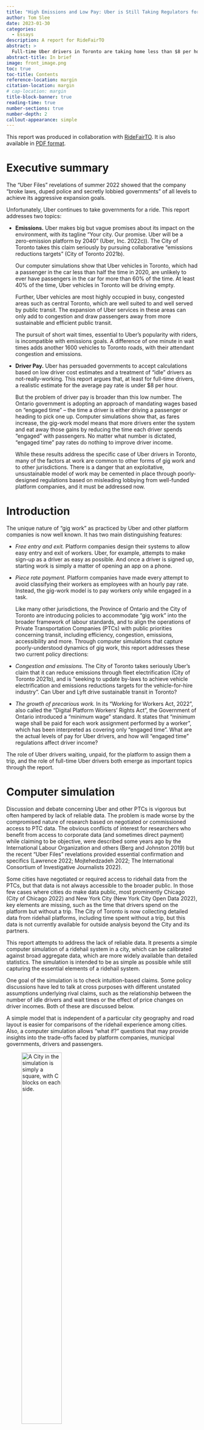 ```yaml
---
title: "High Emissions and Low Pay: Uber is Still Taking Regulators for a Ride"
author: Tom Slee
date: 2023-01-30
categories:
  - Essays
description: A report for RideFairTO
abstract: >
  Full-time Uber drivers in Toronto are taking home less than $8 per hour. Computer simulations show that the Ontario government's claim to provide a minimum wage based on "engaged time" will do nothing to improve the lot of drivers. Uber will always be an emissions-heavy mode of transit, as drivers have passengers in the car for less than 60% of the time. The pursuit of ridehail convenience comes at the cost of more emissions: each minute cut from Uber wait times adds 1600 vehicles to Toronto roads. 
abstract-title: In brief
image: front_image.png
toc: true
toc-title: Contents
reference-location: margin
citation-location: margin
# cap-location: margin
title-block-banner: true
reading-time: true
number-sections: true
number-depth: 2
callout-appearance: simple
---
```


::: callout-note
This report was produced in collaboration with [RideFairTO](https://ridefair.ca/). It is also available in [PDF format](ridehail.pdf).
:::

# Executive summary {#executive-summary}

The "Uber Files" revelations of summer 2022 showed that the company "broke laws, duped police and secretly lobbied governments" of all levels to achieve its aggressive expansion goals.

Unfortunately, Uber continues to take governments for a ride. This report addresses two topics:

-   **Emissions.** Uber makes big but vague promises about its impact on the environment, with its tagline "Your city. Our promise. Uber will be a zero-emission platform by 2040" (Uber, Inc. 2022c)). The City of Toronto takes this claim seriously by pursuing collaborative "emissions reductions targets" (City of Toronto 2021b).

    Our computer simulations show that Uber vehicles in Toronto, which had a passenger in the car less than half the time in 2020, are unlikely to ever have passengers in the car for more than 60% of the time. At least 40% of the time, Uber vehicles in Toronto will be driving empty.

    Further, Uber vehicles are most highly occupied in busy, congested areas such as central Toronto, which are well suited to and well served by public transit. The expansion of Uber services in these areas can only add to congestion and draw passengers away from more sustainable and efficient public transit.

    The pursuit of short wait times, essential to Uber's popularity with riders, is incompatible with emissions goals. A difference of one minute in wait times adds another 1600 vehicles to Toronto roads, with their attendant congestion and emissions.

-   **Driver Pay.** Uber has persuaded governments to accept calculations based on low driver cost estimates and a treatment of "idle" drivers as not-really-working. This report argues that, at least for full-time drivers, a realistic estimate for the average pay rate is under \$8 per hour.

    But the problem of driver pay is broader than this low number. The Ontario government is adopting an approach of mandating wages based on "engaged time" -- the time a driver is either driving a passenger or heading to pick one up. Computer simulations show that, as fares increase, the gig-work model means that more drivers enter the system and eat away those gains by reducing the time each driver spends "engaged" with passengers. No matter what number is dictated, "engaged time" pay rates do nothing to improve driver income.

    While these results address the specific case of Uber drivers in Toronto, many of the factors at work are common to other forms of gig work and to other jurisdictions. There is a danger that an exploitative, unsustainable model of work may be cemented in place through poorly-designed regulations based on misleading lobbying from well-funded platform companies, and it must be addressed now.

# Introduction {#introduction}

The unique nature of "gig work" as practiced by Uber and other platform companies is now well known. It has two main distinguishing features:

-   *Free entry and exit.* Platform companies design their systems to allow easy entry and exit of workers. Uber, for example, attempts to make sign-up as a driver as easy as possible. And once a driver is signed up, starting work is simply a matter of opening an app on a phone.

-   *Piece rate payment.* Platform companies have made every attempt to avoid classifying their workers as employees with an hourly pay rate. Instead, the gig-work model is to pay workers only while engaged in a task.

    Like many other jurisdictions, the Province of Ontario and the City of Toronto are introducing policies to accommodate "gig work" into the broader framework of labour standards, and to align the operations of Private Transportation Companies (PTCs) with public priorities concerning transit, including efficiency, congestion, emissions, accessibility and more. Through computer simulations that capture poorly-understood dynamics of gig work, this report addresses these two current policy directions:

-   *Congestion and emissions.* The City of Toronto takes seriously Uber's claim that it can reduce emissions through fleet electrification (City of Toronto 2021b), and is "seeking to update by-laws to achieve vehicle electrification and emissions reductions targets for the vehicle-for-hire industry". Can Uber and Lyft drive sustainable transit in Toronto?

-   *The growth of precarious work.* In its "Working for Workers Act, 2022", also called the "Digital Platform Workers' Rights Act", the Government of Ontario introduced a "minimum wage" standard. It states that "minimum wage shall be paid for each work assignment performed by a worker", which has been interpreted as covering only "engaged time". What are the actual levels of pay for Uber drivers, and how will "engaged time" regulations affect driver income?

The role of Uber drivers waiting, unpaid, for the platform to assign them a trip, and the role of full-time Uber drivers both emerge as important topics through the report.

# Computer simulation {#computer-simulation}

Discussion and debate concerning Uber and other PTCs is vigorous but often hampered by lack of reliable data. The problem is made worse by the compromised nature of research based on negotiated or commissioned access to PTC data. The obvious conflicts of interest for researchers who benefit from access to corporate data (and sometimes direct payment) while claiming to be objective, were described some years ago by the International Labour Organization and others (Berg and Johnston 2019) but the recent "Uber Files" revelations provided essential confirmation and specifics (Lawrence 2022; Mojtehedzadeh 2022; The International Consortium of Investigative Journalists 2022).

Some cities have negotiated or required access to ridehail data from the PTCs, but that data is not always accessible to the broader public. In those few cases where cities do make data public, most prominently Chicago (City of Chicago 2022) and New York City (New York City Open Data 2022), key elements are missing, such as the time that drivers spend on the platform but without a trip. The City of Toronto is now collecting detailed data from ridehail platforms, including time spent without a trip, but this data is not currently available for outside analysis beyond the City and its partners.

This report attempts to address the lack of reliable data. It presents a simple computer simulation of a ridehail system in a city, which can be calibrated against broad aggregate data, which are more widely available than detailed statistics. The simulation is intended to be as simple as possible while still capturing the essential elements of a ridehail system.

One goal of the simulation is to check intuition-based claims. Some policy discussions have led to talk at cross purposes with different unstated assumptions underlying rival claims, such as the relationship between the number of idle drivers and wait times or the effect of price changes on driver incomes. Both of these are discussed below.

A simple model that is independent of a particular city geography and road layout is easier for comparisons of the ridehail experience among cities. Also, a computer simulation allows "what if?" questions that may provide insights into the trade-offs faced by platform companies, municipal governments, drivers and passengers.

![A City in the simulation is simply a square, with C blocks on each side.](fig1.png){#fig-1 width="50%"}

The ridehail simulation has three components, each of which is described below:

-   A geographical area. This is called a *City*, as most discussions about ridehail systems have focused on cities as the unit of comparison, but it need not be an actual "city".

-   Vehicles. These drive around the city, respond to trip requests, and carry passengers from the trip origin to the trip destination.

-   Trips. These start as trip requests, and have an origin and destination within the city.

## City {#city}

A city is represented as simply as possible: it is a square of uniformly-sized "blocks". The square is, however, "wrapped", so that a vehicle going off the top of the city appears at the bottom, and a vehicle going off the right of the city appears on the left. This is not as unrealistic as it may first appear: in the real world, drivers are not bound by city boundaries: some trips will go outside the city and some will come from the outside in, so the city can be thought of as an area with vehicles leaving and entering.

In this simplest model of a city, all locations are identical. A city with distinct zones is possible, and is described as an extension, below.

The unit of travel is a single block, and may be thought of as a distance, a time, or a combination of the two. It is often taken as a minute of travel time, but this is not a requirement.

## Vehicles {#vehicles}

Vehicles all drive at the same speed, and are always in one of three "phases", which are commonly used in discussions of ridehail systems.

-   In phase *P1* the driver is logged into a ridehail app, their vehicle is available for the platform to assigned it to trips, but they do not have an assigned trip. In this phase the vehicle drives randomly around the city. Vehicles in *P1* are also sometimes called "idle".

-   In phase *P2* the platform has assigned a vehicle to a trip, the vehicle has accepted the assignment, and it drives towards the trip origin by the shortest route to pick up the passenger. This route may involve going "off the edge" of the city and appearing at the opposite side. *P2* is sometimes called *en route* to picking up the passenger.

-   In phase *P3*, a vehicle has picked up one or more passengers and is driving by the shortest route to the destination. Evaluated across the whole driver population, the proportion of time drivers spend in *P3* is also called the *utilization rate* for the system.

Once a trip is complete, the vehicle returns to *P1*, waiting for the next trip request.

Two other phrases common in the industry are also used. The combination of *P1* and *P2* phases, when a driver has no passenger in the car, is sometimes referred to as *deadheading* time. The combination of *P2* and *P3* phases, when a driver is assigned to a trip (and is either *en route* or with a passenger), is sometimes called *engaged time*.

## Trips {#trips}

A trip has an *origin* and a *destination*. In the simplest simulation, each is chosen randomly from intersections in the city, except that the two locations cannot be the same.

Each vehicle can take only one trip at a time. This can represent one passenger or a group of passengers, but it does not include "shared trips" such as the Uber Pool service where passengers request trips separately but share a vehicle for some portion of the trip. Ridehail operators have repeatedly tried to introduce such systems but, even before Covid, such shared trips made up a small portion of the total trips, and even when a passenger requested an "Uber Pool" trip they often ended up not sharing the vehicle (Policy & Innovation Transportation Services 2019). The simulation focuses entirely on "UberX-like" systems.

From the passenger's point of view, trip time is in one of two phases: waiting or traveling. For randomly-selected trip origins and destinations, the average trip length in a city with *C* blocks along each side is *C/2*.

The "wait time" reported here, the time between placing a trip request and setting off to the destination, is different to that commonly used by Uber. With wait time defined as it is here, all the time of a trip (from request to arrival at the destination) is assigned to either waiting or travelling. For Uber, the wait time is the time elapsed until the driver appears at the location, but that leaves an unassigned "grey zone" period between driver arrival and the start of the trip, which may include time for the passenger to come out onto the street, time to find the vehicle (or for the driver to pick out the passenger), to possibly put luggage in the trunk, and to get in the vehicle.

## The simulation {#the-simulation}

Each simulation is a sequence of moves. In each move, vehicles travel one block, from one intersection to the next. A typical move involves the following events:

-   Any new trip requests are generated.

-   Available vehicles are assigned to trips. The trip is assigned to the nearest available vehicle in P1, and if there are multiple vehicles at the same distance from the trip origin, one is selected at random. Vehicles always accept trip assignments.

-   Vehicles move from one intersection to the next. For each vehicle, this involves choosing a direction and moving a block to the next intersection. For vehicles in P1, the direction is random; for vehicles in P2 and P3, the direction is towards the trip origin or destination, as applicable.

-   Any trip that reaches its destination terminates.

![A city of 20 by 20 blocks, showing 160 vehicles (triangles) in phases P1 (red), P2 (orange), and P3 (green). The red diamonds are trip origins, and the green circles are trip destinations.](fig2.png){#fig-2 width="70%"}

At the end of each move, the simulation records and optionally plots the state of each vehicle and statistics about the overall system (fraction of vehicles in each phase, for example). Figure 2 illustrates a simulation in progress.

This framework is sufficient to simulate a city with a fixed supply of vehicles, and fixed demand (rate of requests). For some of the results below, this is all that is needed. For some other topics, the simulation has to be extended.

## Extensions {#extensions}

The spirit of the simulation is to be as simple as possible, so that it can be calibrated using the very limited high-level public data available and so that it can be used comparatively. However, two extensions are necessary for some applications.

Many cities have a central "downtown" zone where the demand for ridehail traffic is high, surrounded by suburban areas where demand is lower. For example, 60% of trips in Metro Toronto originate within "Old Toronto" and East York, even though these two make up less than 20% of the total Metro area. This inhomogeneity is built into the model as two *zones*. A central zone has sides *C/2* (so, one quarter of the city's area) and has a higher rate of trip requests than the surrounding area, as shown in Figure 3 below. The trip destinations remain randomly distributed around the whole city. With an inhomogeneity of zero, the central zone is the same as the rest, with an inhomogeneity of one all trip requests take place in the central zone. In this way, and in the spirit of keeping the model as simple and parsimonious as possible, a single inhomogeneity parameter between zero and one captures the two zones.

![The red dots show the origin of trips in a small "two-zone" city if eight blocks. The central area has a higher demand than outlying suburbs.](fig3.png){#fig-3 width="50%"}

The second extension, discussed in the section on Engaged Time standards below, is to allow vehicles to enter and leave the system in response to price and demand.

The use of random locations for trip destinations implies an average trip length of *C/2* (regardless of inhomogeneity). To model an area where the average trip length may differ from this, a maximum trip length can be set, with trips distributed randomly over intersections within that distance.

## Implementation {#implementation}

The simulation is implemented in the Python programming language, and the code is available on GitHub [here](https://github.com/tomslee/ridehail) (Slee 2022b). It can be run as a desktop application from a command line but is also available at a web site, [here](https://tomslee.github.io/ridehail/lab/) (Slee 2022a).

Simulations using the desktop application are controlled by a configuration file, which at its simplest specifies the size of the city (number of blocks on each side), the base demand rate (number of trip requests each move), and the number of vehicles.

The simulation is also available at a web site, where the configuration is set in the browser. The simulation runs in the browser (not at a server), using the Pyodide python distribution (The Pyodide development team 2022), and is the same code as the desktop. The web site is currently a "laboratory", which allows experimentation but does not provide a way to save results. All results in this report are taken from desktop simulations.

## Simulating ridehail in Toronto {#simulating-ridehail-in-toronto}

Important data comes from a 2019 study by the City of Toronto and an update in 2021 (Policy & Innovation Transportation Services 2019, 2021). The November 2021 update chose Thursday Feb 6, 2020 as a representative day to assess the overall state of ridehail in Toronto, pre-pandemic (p25). Relevant statistics from this study are shown in Table 1.

| Quantity                                        |             Value |    Simulation |
|----------------------------------|------------------:|------------------:|
| Trips completed (R)                             | 193,902 (135/min) |        135 \* |
| Average trip length (L)                         |            8.13km | 20 minutes \* |
| Average vehicle speed (v)                       |           31 km/h |    30 km/h \* |
| Percent of time: Period 1 (available for trip)  |             40.5% |           40% |
| Percent of time: Period 2 (en-route to pick-up) |             11.2% |           12% |
| Percent of time: Period 3 (with passenger)      |             48.3% |           48% |
| Active vehicles (N)                             |              6200 |          6000 |

: Table 1: Statistics for Uber trips in Toronto on Feb 6, 2020. The values come from the City of Toronto study on platform transit companies.\
\* = input value

Metro Toronto has an area of 625 square kilometres (= 25km\*25 km). In the simulation it is represented as a 60 by 60 grid. Traffic speeds are taken as an average of 30 km/h (including all stops for pickups) so each block represents 50 seconds of travel. 55% of all trips start in a central zone, and the average trip length is 20 minutes.

Figure 4 shows that this simplified model can simulate an environment the scale of Toronto on a single laptop computer. It shows the results of several simulations, each with 135 trips per minute, or 200,000 in the whole day. The number of vehicles is varied, from 2000 to 10,000. The actual number of drivers on a given day will depend on the price set by the PTC, so each number of vehicles represents a possible outcome. Each simulation takes about ten minutes to reach a steady state, at which point we can take averages of the fraction of vehicles in each of the *P1*, *P2*, *P3* phases, along with average wait times.

The actual number of drivers (6000), utilization rate (48%), and *P2* value (12%) are captured well by the simulation as one of the possible states for a day with 200,000 trips in Toronto. (The wait time of 5.4 minutes is not comparable to Uber's definition, which leaves some time unaccounted for \-\-- see above). These particular values are the result of the price and commission set by Uber.

# Ride Hailing cannot provide low-emissions transit {#ride-hailing-cannot-provide-low-emissions-transit}

![Simulating Toronto: Wait times and vehicle phases for Feb 6, 2020. The figures at 6000 vehicles match the reported values for that day.](fig4.png){#fig-4 width="100%"}

Figure 4 highlights the trade-off at the heart of the ground transportation industry.

At the right side of the graph, the number of vehicles is very large (10,000) compared to the demand for trips. Relatively few vehicles are "engaged" in a trip, either driving a passenger (*P3*) or *en route* to pick up a passenger (*P2*). Instead, most drivers are unpaid, waiting for a trip request, in the *P1* phase. From a passenger's point of view, the situation is much better. Wait time is short (shown here as a fraction of the trip length *L*), as there is always an available vehicle nearby.

In the middle of the graph, around 6000 vehicles, the *P1* value is lower and the *P2* and *P3* values are higher than with 10,000 vehicles. Vehicles are busy more of the time, but passengers have to wait a bit longer for each trip.

Below 4000 vehicles, there are too few vehicles to keep up with demand. The *P1* value hits zero (drivers are *always* busy) but the wait time goes off the charts as drivers cannot keep up with demand. The system never reaches a steady state.

![The Australian Cycling Promotion Fund is one of several groups to have produced photos like this, showing the relative space efficiency of different modes of transport. This is reproduced from the Human Transit blog of Jarrett Walker.](fig5.jpg){#fig-5 width="100%"}

The tension between driver and passenger interests here is clear. Passengers want a short wait time, but this requires a high proportion of drivers waiting for a trip, not being paid.

## The limits of ridehail efficiency {#the-limits-of-ridehail-efficiency}

The Province of Ontario and the City of Toronto invest in public transit for many reasons. One is that private cars are always going to take more space and produce more emissions than public transit. Figure 5 shows a photo produced by Australia's Cycling Promotion Fund, which captures the geometry of the transit situation.

A trip by Uber is always going to produce even more emissions and take even more road space than a trip by a private car because Uber drivers spend half their time "deadheading'.

Uber claims it can resolve the tension by operating more efficiently and supporting a higher level of demand. Compared to taxis, whose numbers are regulated, Uber has consistently operated at higher levels of demand in major cities, but after almost ten years there is no evidence that the higher demand is the result of greater efficiency. Instead, the demand is produced mainly by lower prices, which in turn are a result of subsidised fares (Horan 2017). Uber's record of continuing losses is shown in Figure 6.

![Uber's losses over the last 7 years.](fig6.png){#fig-6 width="100%"}

It is true that with higher demand, a ridehail system can support a given wait time with fewer vehicles per trip: it generates higher utilization rates, but there are limits to this argument.

Figure 7 shows utilization rates and vehicles per trip (per minute) to sustain a six-minute wait time in a Toronto-like environment. It shows that an increase in demand does increase utilization, but there is a levelling off as demand increases. Even if the trip volume in Toronto were to increase to 200,000 per day (a 50% increase over the pre-pandemic numbers), the utilization rate would still increase to only 54% if wait time were kept at the same value.

Other cities, with New York City and San Francisco as outliers, have utilization rates (by time) of 50 to 60%.[^1] Toronto has a level of demand that is lower than Chicago, which may provide a reasonable upper bound to what can be expected of around 60%.

[^1]: Utilization rates measured by distance may be slightly larger, as drivers drive slower when not engaged in a trip.

| City    | Year | Time or distance? | Utilization rate |
|---------|------|-------------------|------------------|
| Chicago |      |                   |                  |
| Chicago |      |                   |                  |
| Boston  |      |                   |                  |
| Boston  |      |                   |                  |
|         |      |                   |                  |
|         |      |                   |                  |
|         |      |                   |                  |
|         |      |                   |                  |
|         |      |                   |                  |
|         |      |                   |                  |
|         |      |                   |                  |
|         |      |                   |                  |
|         |      |                   |                  |
|         |      |                   |                  |

: Table 2: Utilization rates for Uber in USA cities. Rates measured by distance will be higher than those measured by time as drivers cover more distance in a given time when engaged in a trip. 2019 valus are from an Uber-commissioned report by Fehr & Peers; 2017 values from a report by Bruce Schaller, and 2015 values from a report by Judd Cramer and Alan B. Krueger for the NBER. The 2020 values for Seattle come from reports by Hyman et al (2020a) and by Parrot & Reich (2020b).

There are two ways that utilization rates may exceed these estimates. The first is for the number of drivers to be limited, so that wait times are longer. The second is for trips to concentrate even more heavily into the high traffic central zone. But this central core is well served by mass transit, and any gain in ridehail trips would be achieved by taking riders away from mass transit and putting them in cars (Young, Allen, and Farber 2020), and adding to problems of congestion (Erhardt et al. 2019).

![The number of vehicles N and utilization rate P3 required to support a wait time of 6 minutes (w=0.30). While the utilization rate (P3) does increase with demand, the improvements level off as demand increases. Meanwhile, the number of vehicles required keeps growing (green line, at left).](fig7.png){#fig-7 width="100%"}

Without these changes, at least 40% of a vehicle's time will be spent deadheading. There is no efficient solution to emissions through ride hailing.

## Wait times: what is a minute worth? {#wait-times-what-is-a-minute-worth}

The short wait time has been one of the main reasons for Uber's popularity. But cities also need to ask how short wait times fit with other transit goals?

Figure 4, above, shows that a wait time of 6.4 minutes rather than 5.4 minutes would remove 1200 vehicles from the system, and increase utilization rate to 60%. If Uber seeks to reduce wait time by another minute, to 4.4 minutes, it will add another 2000 vehicles to Toronto roads, with their attendant congestion and emissions. As an average, we can say that each minute of reduced wait time adds 1600 vehicles to the streets of Toronto.

Uber could add thousands of empty vehicles to the streets of Toronto at a time when the city is looking to achieve a 65% reduction in transportation emissions by 2030 (City of Toronto 2021a). It is known that, broadly speaking, Uber competes with public transit for ridership (J. D. Hall, Palsson, and Price 2018).

To meet its environmental goals, the City of Toronto should limit the role of Uber and Lyft to services that are ancillary to, not competitive with, public transit.

# Full-time drivers earn less than \$8 per hour {#full-time-drivers-earn-less-than-8-per-hour}

The Ontario Government's Working for Workers Act seeks to provide a minimum wage for gig workers, including Uber drivers. This section estimates Uber driver pay. The following section shows that the Act will not improve the situation.

## Income calculation {#income-calculation}

We estimate that Uber driver pay in Toronto (pre-pandemic) for "full-time" drivers was \$7.90 per hour.

If passengers are charged an effective price per minute fare *p*, with the ridehail platform taking a fraction of that price as a commission (*m*), then driver gross income before expenses is their income from trips, multiplied by their utilization rate (the proportion of time spent driving passengers, *P~3~*)

$$I\  = \ P_{3}\ .\ p\ .\ (1\ –\ m)$$

Prices for a trip (again, pre-pandemic) were taken from taxi aggregation sites and media reports. These are Uber's "up-front" fare structure (Uber, Inc. 2022b). Of these, the base fare and booking fee go to Uber, and the company also takes a commission on the cost per minute and per km.

From these figures, the fare for the average 16-minute, 8 km ride would be

$$\$ 2.50\  + \ \$ 2.75\  + \ (16\ *\ \$ 0.18)\  + \ (8\ *\ \$ 0.81)\  = \ \$ 14.61$$

For pay purposes, this needs to be converted into a total fare per hour:

$$\$ 14.61\ *\ 60\ /\ 16\  = \ \$ 54.60$$

Uber reported its "take rate" for global mobility services in Q1 2020 as 23% (see the 2020 column in the quarterly earnings announcement for Q1 2021 "Take Rates" table (Uber, Inc. 2021)). Uber does not release its city-by-city take rates, and has become increasingly opaque as to the amount it takes, so this global estimate is the best available. Estimated average driver income while driving passengers (I~P3~), before costs, is therefore

$$I_{P3}\  = \ 77\%\ *\ \$ 54.60\  = \ \$ 42.04$$

Drivers are earning revenue only for the 48% of time that they are carrying passengers, this figure represents actual *hourly* income of

$$I\  = \ \$ 42.04\ *\ 0.48\  = \ \$ 20.18\ /\ \text{hour}$$

Drivers also have costs. These include fixed costs c~*f*~ (such as the purchase of a car), and marginal cost of operations *c~o~* (fuel, insurance, maintenance, cleaning, etc.).[^2] Revenue Canada gives a "reasonable per-kilometre allowance" of 55c per kilometre to account for fuel, insurance, maintenance and depreciation. Although ridehail drivers may have additional costs as a result of commercial insurance, additional cleaning fees, and driving predominantly in a low-speed urban environment, we adopt this figure.

[^2]: The distinction between fixed and marginal costs is not absolute, but depends on the timeframe under consideration. If a driver rents a car for a month, it becomes a fixed cost for that month (the rent will be paid, regardless of whether the driver drives or not). Considered over a longer time, the decision to rent a car in order to take part in ridehail is a marginal cost.

During the *P1* period ("available for trip"), drivers do drive less (although they may still run their engine even when parked, to run air conditioning in summer or heating in winter). From figures given in the Big Data report, we compute that drivers cover 0.3 times as many km per hour as when *en route* or driving with a passenger. With a speed of 31 km/h while in periods *P1* and *P2*, and an effective speed of 10km/h in *P1*, this translates into a cost of \$12.28 per hour.

The estimated driver net income (revenue - costs) for full-time Uber drivers is therefore:

$$I\  = \ \$ 20.18\  - \ \$ 12.28\  = \ \$ 7.90$$

## Inclusion of P1 time and costs {#inclusion-of-p1-time-and-costs}

Estimates of gig-work incomes have varied widely, with two major sources of disagreement: what expenses to count, and whether to include time between gigs ("*P1* time") as hours worked. For example, two competing reports on the situation in Seattle adopted different approaches (Hyman et al. 2020; Parrott and Reich 2020). This report makes a case for including all *P1* time, and for including a full set of driver costs, when the purpose is to provide a minimum wage.

Uber drivers range from the casual driver who uses a personal car for a few hours a week, to full-time drivers putting in over 40 hours per week and for whom the car is primarily a means of making money. There is certainly room for debate about whether the full cost of car ownership is appropriate to include for the casual driver, but here the topic is *minimum* wage, not average wage, and the focus needs to be on those full-time drivers for whom the full costs of vehicle ownership, depreciation and maintenance are part of the job. This set of full-time workers also includes drivers who split their time between gig work tasks (for example, meal delivery and ridehail), but spend a full working week as gig workers.

![In Chicago, full-time drivers (defined as those who drive over 275 trips per month), make up only about one in six drivers, but are responsible for over 40% of trips.](fig8.png){#fig-8 width="100%"}

Despite Uber's popular image as a platform for casual drivers, full-time drivers provide the core of the service. Figure 8, based on Chicago data (City of Chicago 2022), shows that full-time drivers provide between a third and a half of all trips.

There are a number of justifications for including the full *P1* time in the estimate of hours worked, especially for full-time drivers:

-   Drivers on *P1* time are contributing labour to the service that Uber provides by lowering the wait time for passengers. When a potential passenger opens the Uber app and sees available drivers in the area, that passenger is more likely to request a trip. The more such drivers there are, the better the service for passengers.

-   It has been suggested that drivers could abuse the *P1* time by signing on to the app with no intent of driving. But it is, after all, a choice by the platform to allow sign-on at any time: platforms could choose to respond to a login attempt with a message that "there are enough drivers on the platform at the moment: please try again later". Also: there is no suggestion that drivers be directly reimbursed for each hour they are online, simply that we recognise the time that they spend on the platform as work in our estimates of their income.

-   There is often a double standard from authors who question whether drivers on *P1* time are "really working". The authors of some studies, along with many other classes of worker, are paid for lunch breaks and occasional coffee breaks, but treat the time spent by Uber drivers with a new level of scrutiny. Many jobs involve work that is necessary, but which is not the specific task we are paid for: teachers and journalists are paid for preparation time; doctors and firefighters are paid to be available in case of emergency. Similarly, waiting for a trip, not to mention other chores such as car maintenance and cleaning, are essential parts of the service an Uber driver provides.

-   Multi-application use (a driver logged in to both Lyft and Uber apps) is also manageable. Again, there is not a suggestion that drivers be explicitly paid for their time logged in, just that their calculated income should reflect time available for work. De-duplication of multi-app use is a technical bookkeeping issue that could be solved at the provincial or platform level.

## Driver revenues: summary {#driver-revenues-summary}

In summary: driver revenues *for engaged time* in Toronto are already almost double the Ontario Government's "minimum wage for engaged time", yet the estimated *real hourly income* is \$7.90 / hr: below minimum wage.

If drivers earned the government's proposed minimum revenue of \$15/hour while "engaged", and taking "engaged" to be either P1 or P2 time, then the average hourly income would be negative:

$$\$ 15\  \times \ (0.48 + 0.11)\  - \ \$ 12.28\  = \  - \$ 3.43\ $$

The estimates here reflect the pre-pandemic situation. The post-pandemic world is yet to settle out. The "great resignation" in the US (to a lesser extent in Canada) has meant that workers are reluctant to return to some industries, including ride-hail. This reluctance means that there are fewer drivers on the streets at any given price, and so those actually driving will earn more. 

# "Engaged time" standards do not work for gig workers {#engaged-time-standards-do-not-work-for-gig-workers}

The approach of the Digital Platform Workers' Rights Act (Legislative Assembly of Ontario 2022) to a "right to minimum wage" for gig-workers fails, not just because the numbers are too low, but because the principle of addressing only "engaged time" is mistaken.

The question of "engaged time" wage extends far beyond Ontario. Seattle recently introduced a minimum wage for Uber drivers based on engaged time (Herbold and Lewis 2022). In its "Frequently Asked Questions -- Worker Protections", Uber UK explains its approach to the National Living Wage (Uber, Inc. 2022a):

> You earn the National Living Wage from the time you accept a trip on the app to the point at which the trip is completed: this is called the engaged time. 
>
> Time waiting for a trip to be offered to you is not included in your National Living Wage calculation. This is because there is no requirement to accept any trips during this period. 
>
> This allows you the flexibility to manage your time as you wish.

## Entry and exit {#entry-and-exit}

In the gig-economy business model, drivers can enter and exit at any time, by signing into or out of the PTC smartphone application.

The computer simulation was extended to include driver entry and exit, to illustrate the lack of impact of "engaged time" pay rates, as follows.

Driver net income is calculated as above

$$I\  = \ P_{3}\ .\ p\ .\ (1\ –\ m)\  - \ c_{o}$$

This income is compared to a *reservation wage* (*c~w~*): the after-expenses income a driver must make for driving to be worthwhile. This is the \$7.90 per hour calculated in the previous section.

In a simulation, the average driver income for the system as a whole is tracked, based on the entered price, commission, and costs (which all stay constant for a simulation), and also on the observed utilization rate *P3.* If this average income is greater than the reservation wage, then there is money to be made by drivers, and more vehicles enter the system. If the average income is less than the reservation wage, then for some drivers it is not worth their time to be driving and they leave the system. Over time, the system equilibrates to a steady state where drivers are earning the reservation wage after expenses.

## Pay is not affected by fare changes {#pay-is-not-affected-by-fare-changes}

!["Before" and "After" a change in fare. While the change affects the number of vehicles and passenger wait times, driver income does not change.](fig9.png){#fig-9 width="100%"}

As Uber and other gig-economy platforms do not limit driver supply, a rise in "engaged time" pay increases the number of drivers on the platform, but does not translate into increased earnings for individual drivers.

Figure 9 shows the results of the simulation. The bar on the left of each chart is a reference simulation that describes an environment similar to (but scaled down from) Toronto's, with 1578 drivers spending, on average, 52% of their time with-passenger (*P3*), and earning \$8.80/hour after expenses. Passengers are waiting an average of 4.9 minutes for their trip.

After a 25% fare raise, the number of vehicles increases by 25%, to 1956. Drivers now spend only 41% of their time with passengers, and their income is essentially unchanged to within the precision of the simulation (\$8.40 instead of \$8.80 per hour). These additional unpaid drivers do enable Uber to deliver shorter wait times, down to 4.1 minutes.

If Uber raises prices while keeping their commission the same, more drivers find it worth their while to drive, attracted by the prospect of higher pay for each trip. But more drivers mean more competition for trips, and more unpaid idle time. At equilibrium, the competition eats away all the gains of the increased fare, and the pay of the average driver is unchanged by the price hike. There are more drivers, but they earn the same as before.

It may seem contradictory to claim that Uber has been subsidising drivers by taking losses, but that pay remains low. The distinct nature of gig work is that low prices (trip subsidies) do attract more drivers to the platform, but do not end up increasing the pay rate for individual drivers.

## Model validation {#model-validation}

A recent study from California provides validation of the model's findings (McCullough et al. 2022). There, a platform-company funded ballot initiative (Proposition 22) at least temporarily classified ride-hail drivers as independent contractors, ensuring that compensation and benefits were based on engaged time rather than hours worked. The National Equity Atlas partnered with a drivers' union, Rideshare Drivers United, to obtain real-time measures of earnings and benefits in key markets. They found that drivers took home, on average, net earnings of US\$6.20 per hour; half that amount if drivers had to pay health benefits out of pocket. Only 10% of drivers were able to access the company's portable health benefits plan, as eligibility was set at a minimum of 25 hours engaged time per week.

The insensitivity of driver income to the fare per trip is consistent with research from Uber itself (J. V. Hall, Horton, and Knoepﬂe 2021). With minor differences, the same principle applies to other "gig-economy" platforms, whether it is meal delivery, food delivery, or another task. The "engaged rate" has little to do with the actual hourly rate. Workers in a gig-economy model can never advance so long as entry and exit is free.

# Conclusions {#conclusions}

Currently, regulators erroneously assume the fraction of "engaged" time is fixed; as our model shows, it is a dynamic variable, such that as pay for engaged time increases, the proportion of time spent engaged decreases.

Free entry and exit, coupled with a large proportion of unpaid time, makes gig work unique. Uber drivers are just the first wave of gig workers whose standard of living needs to be addressed. Fitting Uber, and other gig-work platforms, into provincial labour standards and City of Toronto sustainability goals demands that the "deadheading" phase that is essential to the gig-work business model be addressed.

Uber has an incentive to provide large numbers of idle drivers: idle drivers provide low wait times and drive demand. The company has levers, from its price and commission choices to other tactics such as "gamification" and opaque and erratic pay practices, to keep drivers on the platform even at low pay. The fact that Uber continues to lose money shows that its popularity is a result of subsidy, not efficiency.

For the City of Toronto to address its broad goals of efficient and low-emission mass transit, it must abandon the idea that Uber can be a large component of this system. Taxi-type services (platform-mediated or not) certainly have a role to play in the urban transportation mix. However, as an inherently inefficient and high-emission competitor to public transit, the City must accept that it has a limited role in a healthy urban environment. The City must resume responsibility for establishing those limits, rather than delegating this oversight to the platforms themselves.

If minimum pay regulations to implement the Ontario Government's Act are to improve the lot of Uber drivers and other gig workers, they must take account of all the time a driver spends on the platform, not just "engaged time".

## The contagion problem {#the-contagion-problem}

The arguments in this report are not limited to Uber drivers. In Ontario and around the world, the number of workers employed by platform companies - either part-time or full-time - is expanding.  Platforms now offer gigs across economic sectors, beyond food delivery, transportation and logistics to skilled trades, software development, education and, closer to home, a range of health care positions, from emergency room nurses to Personal Support Workers. 

Enshrining the concept of "engaged time" into law could accelerate the transformation of full-time jobs into precarious day labour or piecework, eroding the traditional minimum wage standards.   It is perhaps no accident that then-Minister of Labour Monte McNaughton announced Ford's "ground-breaking" minimum wage "protection" for gig workers only a day after a Ministry of Labour decision ordered back pay for unengaged time for a platform-based delivery driver in a landmark wage theft case.

## Better paths forward {#better-paths-forward}

There are better paths forward for gig workers, opening up the possibility of a better wage. Here are some examples.

1.  *Real hourly pay for gig workers (the EU model).* In several European countries, Gig employers have begun paying gig workers at hourly rates, as legal and regulatory frameworks evolve. Just Eat, for example, uses employee models in countries where required (certain jurisdictions in continental Europe, Israel, parts of the UK), while in other jurisdictions they list drivers as independent contractors (Just Eat Takeaway.com 2021). In Norway, Foodora delivery drivers working more than 10 hours per week were able to negotiate real hourly rates (not just for engaged time) with extra pay per delivery (Eurofound 2022).  Scheduling deliveries remains the responsibility of the employer - who is thus incentivized to minimise unengaged/wait time (Butler 2021). 

2.  *Restrict supply to meet demand (the New York City model).* In the wake of driver protests, New York adopted a series of regulations in 2018 to accomplish a minimum pay standard for all for-hire vehicles, to ensure drivers took home at least \$17.22 per hour after expenses (r[ecently raised by 5.3%](https://gothamist.com/news/it-will-take-care-of-our-family-nycs-for-hire-vehicle-drivers-get-53-raise)).  New licenses were paused and the City's Taxi and Limousine Commission assesses every six months whether additional licenses are needed, issuing new licenses for the first time in four years in August 2022 (restricted to electric vehicles). Per minute and per mile rates based on recent estimates of engaged time, [measured and adjusted approximately every six months](https://www1.nyc.gov/site/tlc/about/driver-pay-rates.page). Wait times remain well within the 4.5 to 6.6 minute range considered acceptable by the City (NYC Taxi and Limousine Commission 2022).

# The author {#the-author}

*Tom Slee has a PhD in theoretical chemistry, and has worked in the software industry for 30 years. His interest in what was then called the Sharing Economy led to the publication of "What's Yours is Mine: Against the Sharing Economy" (OR Books, 2016), which was translated into seven languages. A data-driven investigation of Airbnb was reported in the New York Times* *(Bromwich 2016). He lives and works in Waterloo, Ontario.*

# Bibliography {#bibliography}

Berg, Janine, and Hannah Johnston. 2019. "Too Good to Be True? A Comment on Hall and Krueger's Analysis of the Labor Market for Uber's Driver-Partners." *ILR Review* 72(1): 39--68.

Bromwich, Jonah Engel. 2016. "Airbnb Purged New York Listings to Create a Rosier Portrait, Report Says." *The New York Times*. https://www.nytimes.com/2016/02/12/business/airbnb-purged-new-york-listings-to-create-a-rosier-portrait-report-says.html (October 28, 2022).

Butler, Sarah. 2021. "Just Eat to Offer 1,500 Liverpool Couriers Minimum Hourly Rate and Sick Pay." *The Guardian*. https://www.theguardian.com/business/2021/apr/21/just-eat-to-offer-1500-liverpool-couriers-minimum-hourly-rate-and-sick-pay (October 27, 2022).

City of Chicago. 2022. "Transportation Network Providers - Trips." *Chicago Data Portal*. https://data.cityofchicago.org/Transportation/Transportation-Network-Providers-Trips/m6dm-c72p (August 16, 2022).

City of Toronto. 2021a. *TransformTO Net Zero Strategy: A Climate Action Pathway to 2030 and Beyond*.

---------. 2021b. *Update on Outstanding Vehicle-for-Hire Directives*. http://app.toronto.ca/tmmis/viewAgendaItemHistory.do?item=2021.GL27.19 (August 13, 2022).

Erhardt, Gregory D. et al. 2019. "Do Transportation Network Companies Decrease or Increase Congestion?" *Science Advances* 5(5): eaau2670.

Eurofound. 2022. "Collective agreement between Foodora and the United Federation of Trade Unions (Fellesforbundet)." https://www.eurofound.europa.eu/fi/data/platform-economy/initiatives/collective-agreement-between-foodora-and-the-united-federation-of-trade-unions-fellesforbundet (October 27, 2022).

Hall, Jonathan D., Craig Palsson, and Joseph Price. 2018. "Is Uber a Substitute or Complement for Public Transit?" *Journal of Urban Economics* 108: 36--50.

Hall, Jonathan V, John J Horton, and Daniel T Knoepﬂe. 2021. "Pricing in Designed Markets: The Case of Ride-Sharing.": 54.

Herbold, Lisa, and Andrew Lewis. 2022. "PayUp Legislation - Council \| Seattle.Gov." *Seattle City Council*. https://www.seattle.gov/council/issues/payup (October 28, 2022).

Horan, Hubert. 2017. *Will the Growth of Uber Increase Economic Welfare?* Rochester, NY: Social Science Research Network. SSRN Scholarly Paper. https://papers.ssrn.com/abstract=2933177 (September 19, 2018).

Hyman, Louis et al. 2020. "Platform Driving In Seattle." https://ecommons.cornell.edu/handle/1813/74305 (October 4, 2021).

Just Eat Takeaway.com. 2021. *Annual Report 2021*. Just Eat Takeaway.com. https://s3.eu-central-1.amazonaws.com/takeaway-corporatewebsite-dev/JET-JV2021-080322.pdf#page=7 (October 27, 2022).

Lawrence, Felicity. 2022. "Uber Paid Academics Six-Figure Sums for Research to Feed to the Media." *The Guardian*. https://www.theguardian.com/news/2022/jul/12/uber-paid-academics-six-figure-sums-for-research-to-feed-to-the-media (August 7, 2022).

Legislative Assembly of Ontario. 2022. *Working for Workers Act, 2022*. https://www.ola.org/en/legislative-business/bills/parliament-42/session-2/bill-88 (August 7, 2022).

McCullough, Eliza et al. 2022. *Prop 22 Depresses Wages and Deepens Inequities for California Workers*. National Equity Atlas. https://nationalequityatlas.org/prop22-paystudy (October 27, 2022).

Mojtehedzadeh, Sara. 2022. "The Uber Files: A Kill Switch, Intense Lobbying and Driver Exploitation. Leaked Documents Reveal 'Cutthroat' Tactics That Built Ride-Hailing Empire." *The Toronto Star*. https://www.thestar.com/news/investigations/2022/07/10/uber-files-reveal-playbook-that-fueled-ride-share-firms-rise.html (August 13, 2022).

New York City Open Data. 2022. "Uber Data." *New York City Open Data*. https://data.cityofnewyork.us/Transportation/uber-Data/gre9-vvjv (August 16, 2022).

NYC Taxi and Limousine Commission. 2022. *August 2022 For-Hire Vehicle License Review*. New York City Taxi and Limousine Commission and Department of Transportation. https://www1.nyc.gov/assets/tlc/downloads/pdf/license-pause-report-2022-08.pdf (October 27, 2022).

Parrott, James A., and Michael Reich. 2020. *A Minimum Compensation Standard for Seattle TNC Drivers*. Cnter for New York City Affairs. https://irle.berkeley.edu/files/2020/07/Parrott-Reich-Seattle-Report_July-2020.pdf (October 4, 2021).

Policy & Innovation Transportation Services. 2019. *The Transportation Impacts of Vehicle-for-Hire in the City of Toronto*. City of Toronto. https://www.toronto.ca/wp-content/uploads/2019/06/96c7-Report_v1.0_2019-06-21.pdf (December 16, 2021).

---------. 2021. *The Transportation Impacts of Vehicle-for-Hire in the City of Toronto: October 2018 to July 2021*. City of Toronto. https://www.toronto.ca/wp-content/uploads/2021/11/98cd-VFHTransportationImpacts2021-11-23.pdf (December 16, 2021).

Slee, Tom. 2022a. "Ridehail Laboratory." https://tomslee.github.io/ridehail/lab/ (August 7, 2022).

---------. 2022b. "Ridehail Simulation." https://github.com/tomslee/ridehail (August 7, 2022).

The International Consortium of Investigative Journalists. 2022. "The Uber Files." https://www.icij.org/investigations/uber-files/ (August 7, 2022).

The Pyodide development team. 2022. "Pyodide/Pyodide." https://doi.org/10.5281/zenodo.5156931 (August 7, 2022).

Uber, Inc. 2021. "Uber Announces Results for First Quarter 2021." https://investor.uber.com/news-events/news/press-release-details/2021/Uber-Announces-Results-for-First-Quarter-2021/ (October 27, 2022).

---------. 2022a. "Frequently Asked Questions - Worker Protections." *Uber Blog*. https://www.uber.com/blog/driver-worker-faq/ (October 28, 2022).

---------. 2022b. "How Are Fares Calculated? - Uber Help." *Uber*. https://help.uber.com/riders/article/how-are-fares-calculated-?nodeId=d2d43bbc-f4bb-4882-b8bb-4bd8acf03a9d (October 27, 2022).

---------. 2022c. "Our Road to Zero Emissions." *Uber*. https://www.uber.com/ca/en/about/sustainability/ (November 29, 2021).

Young, Mischa, Jeff Allen, and Steven Farber. 2020. "Measuring When Uber Behaves as a Substitute or Supplement to Transit: An Examination of Travel-Time Differences in Toronto." *Journal of Transport Geography* 82: 102629.
